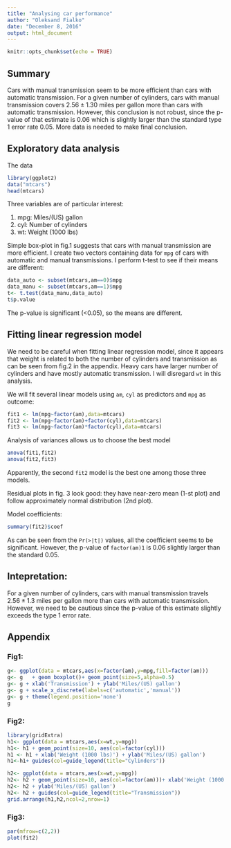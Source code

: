 ```yaml
---
title: "Analysing car performance"
author: "Oleksand Fialko"
date: "December 8, 2016"
output: html_document
---
```


```r
knitr::opts_chunk$set(echo = TRUE)
```
## Summary
Cars with manual transmission seem to be more efficient than cars with automatic transmission. For a given number of cylinders, cars with manual transmission covers $2.56\pm 1.30$ miles per gallon more than cars with automatic transmission. However, this conclusion is not robust, since the p-value of that estimate is $0.06$ which is slightly larger than the standard type 1 error rate $0.05$. More data is needed to make final conclusion.

## Exploratory data analysis

The data
```r
library(ggplot2)
data("mtcars")
head(mtcars)
```

Three variables are of particular interest:

1. mpg: Miles/(US) gallon
2. cyl: Number of cylinders
3. wt:  Weight (1000 lbs)

Simple box-plot in fig.1 suggests that cars with manual transmission are more efficient.
I create two vectors containing data for `mpg` of cars with automatic and manual transmissions. I perform t-test to see if their means are different: 
```r
data_auto <- subset(mtcars,am==0)$mpg
data_manu <- subset(mtcars,am==1)$mpg
t<- t.test(data_manu,data_auto)
t$p.value
```
The p-value is significant (<0.05), so the means are different.

## Fitting linear regression model 

We need to be careful when fitting linear regression model, since it appears 
that weight is related to both the number of cylinders and transmission as can be seen from fig.2 in the appendix. Heavy cars have larger number of cylinders and have mostly automatic transmission. I will disregard `wt` in this analysis.

We will fit several linear models using `am`, `cyl` as predictors and `mpg` as outcome:

```r
fit1 <- lm(mpg~factor(am),data=mtcars)
fit2 <- lm(mpg~factor(am)+factor(cyl),data=mtcars)
fit3 <- lm(mpg~factor(am)*factor(cyl),data=mtcars)
```

Analysis of variances allows us to choose the best model
```r
anova(fit1,fit2)
anova(fit2,fit3)
```
Apparently, the second `fit2` model is the best one among those three models.

Residual plots in fig. 3 look good: they have near-zero mean (1-st plot) and follow approximately normal distribution (2nd plot).


Model coefficients:
```r
summary(fit2)$coef
```
As can be seen from the `Pr(>|t|)` values, all the coefficient seems to be significant. However, the p-value of `factor(am)1` is $0.06$ slightly larger than the standard $0.05$. 

## Intepretation:

For a given number of cylinders, cars with manual transmission travels  
$2.56\pm 1.3$ miles per gallon more than cars with automatic transmission. 
However, we need to be cautious since the p-value of this estimate slightly
exceeds the type 1 error rate.

\newpage
## Appendix 
### Fig1:
```r
g<- ggplot(data = mtcars,aes(x=factor(am),y=mpg,fill=factor(am)))
g<- g   + geom_boxplot()+ geom_point(size=5,alpha=0.5)
g<- g + xlab('Transmission') + ylab('Miles/(US) gallon')
g<- g + scale_x_discrete(labels=c('automatic','manual'))
g<- g + theme(legend.position='none')
g
```

### Fig2:
```r
library(gridExtra)
h1<- ggplot(data = mtcars,aes(x=wt,y=mpg))
h1<- h1 + geom_point(size=10, aes(col=factor(cyl))) 
h1 <- h1 + xlab('Weight (1000 lbs)') + ylab('Miles/(US) gallon')
h1<-h1+ guides(col=guide_legend(title="Cylinders"))

h2<- ggplot(data = mtcars,aes(x=wt,y=mpg))
h2<- h2 + geom_point(size=10, aes(col=factor(am)))+ xlab('Weight (1000 lbs)')  
h2<- h2 + ylab('Miles/(US) gallon')
h2<- h2 + guides(col=guide_legend(title="Transmission"))
grid.arrange(h1,h2,ncol=2,nrow=1)
```

### Fig3:
```r
par(mfrow=c(2,2))
plot(fit2)
```



